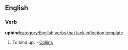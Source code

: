 ==English==

===Verb===
'''upbind'''[[category:English verbs that lack inflection template]]

#{{transitive|rare}} To bind up. - [[Collins]]
